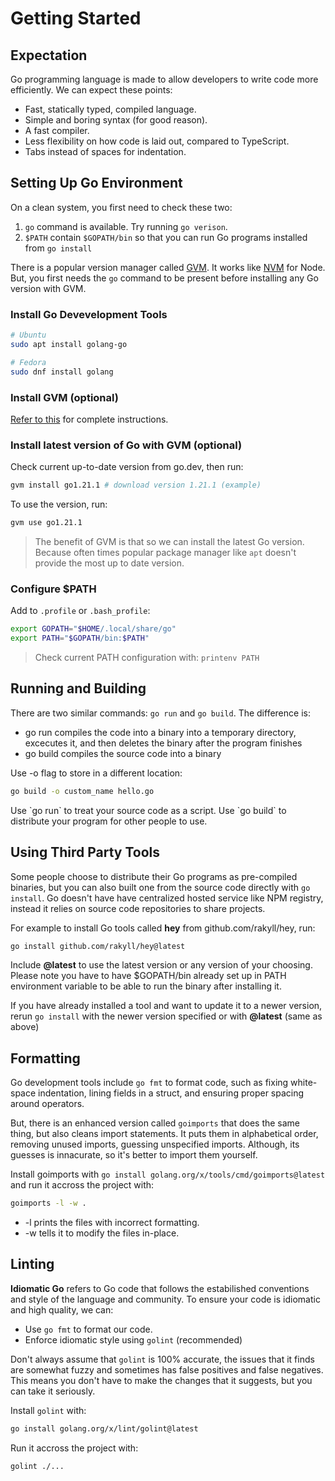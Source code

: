 
# Getting Started

## Expectation

Go programming language is made to allow developers to write code more efficiently. We can expect these points:

- Fast, statically typed, compiled language.
- Simple and boring syntax (for good reason).
- A fast compiler.
- Less flexibility on how code is laid out, compared to TypeScript.
- Tabs instead of spaces for indentation.

## Setting Up Go Environment

On a clean system, you first need to check these two:

1. `go` command is available. Try running `go verison`.
2. `$PATH` contain `$GOPATH/bin` so that you can run Go programs installed from `go install`

There is a popular version manager called [GVM](https://github.com/moovweb/gvm). It works like [NVM](https://github.com/nvm-sh/nvm) for Node. But, you first needs the `go` command to be present before installing any Go version with GVM.

<Steps>

### Install Go Devevelopment Tools

```bash
# Ubuntu
sudo apt install golang-go

# Fedora
sudo dnf install golang
```

### Install GVM (optional)

[Refer to this](https://github.com/moovweb/gvm#installing) for complete instructions.

### Install latest version of Go with GVM (optional)

Check current up-to-date version from go.dev, then run:

```bash
gvm install go1.21.1 # download version 1.21.1 (example)
```

To use the version, run:

```bash
gvm use go1.21.1
```

> The benefit of GVM is that so we can install the latest Go version. Because often times popular package manager like `apt` doesn't provide the most up to date version.

### Configure $PATH

Add to `.profile` or `.bash_profile`:

```bash
export GOPATH="$HOME/.local/share/go"
export PATH="$GOPATH/bin:$PATH"
```

> Check current PATH configuration with: `printenv PATH`

</Steps>

## Running and Building

There are two similar commands: `go run` and `go build`. The difference is:

- go run compiles the code into a binary into a temporary directory, excecutes it, and then deletes the binary after the program finishes
- go build compiles the source code into a binary

Use -o flag to store in a different location:

```bash
go build -o custom_name hello.go
```

<Callout>
  Use `go run` to treat your source code as a script. Use `go build` to
  distribute your program for other people to use.
</Callout>

## Using Third Party Tools

Some people choose to distribute their Go programs as pre-compiled binaries, but you can also built one from the source code directly with `go install`. Go doesn't have have centralized hosted service like NPM registry, instead it relies on source code repositories to share projects.

For example to install Go tools called **hey** from github.com/rakyll/hey, run:

```bash
go install github.com/rakyll/hey@latest
```

Include **@latest** to use the latest version or any version of your choosing. Please note you have to have $GOPATH/bin already set up in PATH environment variable to be able to run the binary after installing it.

If you have already installed a tool and want to update it to a newer version, rerun `go install` with the newer version specified or with **@latest** (same as above)

## Formatting

Go development tools include `go fmt` to format code, such as fixing white-space indentation, lining fields in a struct, and ensuring proper spacing around operators.

But, there is an enhanced version called `goimports` that does the same thing, but also cleans import statements. It puts them in alphabetical order, removing unused imports, guessing unspecified imports. Although, its guesses is innacurate, so it's better to import them yourself.

Install goimports with `go install golang.org/x/tools/cmd/goimports@latest` and run it accross the project with:

```bash
goimports -l -w .
```

- -l prints the files with incorrect formatting.
- -w tells it to modify the files in-place.

## Linting

**Idiomatic Go** refers to Go code that follows the estabilished conventions and style of the language and community. To ensure your code is idiomatic and high quality, we can:

- Use `go fmt` to format our code.
- Enforce idiomatic style using `golint` (recommended)

Don't always assume that `golint` is 100% accurate, the issues that it finds are somewhat fuzzy and sometimes has false positives and false negatives. This means you don't have to make the changes that it suggests, but you can take it seriously.

Install `golint` with:

```bash
go install golang.org/x/lint/golint@latest
```

Run it accross the project with:

```bash
golint ./...
```
